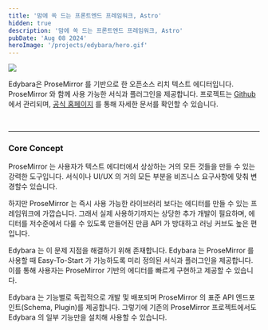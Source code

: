 ```yaml
---
title: '맘에 쏙 드는 프론트엔드 프레임워크, Astro'
hidden: true
description: '맘에 쏙 드는 프론트엔드 프레임워크, Astro'
pubDate: 'Aug 08 2024'
heroImage: '/projects/edybara/hero.gif'
---
```



<Image width={720} height={332} src="/projects/edybara/hero.gif" />

Edybara은 ProseMirror 를 기반으로 한 오픈소스 리치 텍스트 에디터입니다. ProseMirror 와 함께 사용 가능한 서식과 플러그인을 제공합니다. 프로젝트는 [Github](https://github.com/winetree94/edybara) 에서 관리되며, [공식 홈페이지](https://edybara.com) 를 통해 자세한 문서를 확인할 수 있습니다.

<br />

--- 
### Core Concept

ProseMirror 는 사용자가 텍스트 에디터에서 상상하는 거의 모든 것들을 만들 수 있는 강력한 도구입니다. 서식이나 UI/UX 의 거의 모든 부분을 비즈니스 요구사항에 맞춰 변경할수 있습니다.

하지만 ProseMirror 는 즉시 사용 가능한 라이브러리 보다는 에디터를 만들 수 있는 프레임워크에 가깝습니다. 그래서 실제 사용하기까지는 상당한 추가 개발이 필요하며, 에디터를 저수준에서 다룰 수 있도록 만들어진 만큼 API 가 방대하고 러닝 커브도 높은 편입니다.

Edybara 는 이 문제 지점을 해결하기 위해 존재합니다. Edybara 는 ProseMirror 를 사용할 때 Easy-To-Start 가 가능하도록 미리 정의된 서식과 플러그인을 제공합니다. 이를 통해 사용자는 ProseMirror 기반의 에디터를 빠르게 구현하고 제공할 수 있습니다.

Edybara 는 기능별로 독립적으로 개발 및 배포되며 ProseMirror 의 표준 API 엔드포인트(Schema, Plugin)를 제공합니다. 그렇기에 기존의 ProseMirror 프로젝트에서도 Edybara 의 일부 기능만을 설치해 사용할 수 있습니다.
